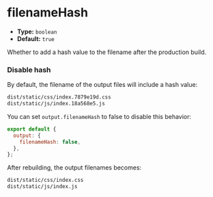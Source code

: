 # filenameHash

- **Type:** `boolean`
- **Default:** `true`

Whether to add a hash value to the filename after the production build.

### Disable hash

By default, the filename of the output files will include a hash value:

```bash
dist/static/css/index.7879e19d.css
dist/static/js/index.18a568e5.js
```

You can set `output.filenameHash` to false to disable this behavior:

```js
export default {
  output: {
    filenameHash: false,
  },
};
```

After rebuilding, the output filenames becomes:

```bash
dist/static/css/index.css
dist/static/js/index.js
```
